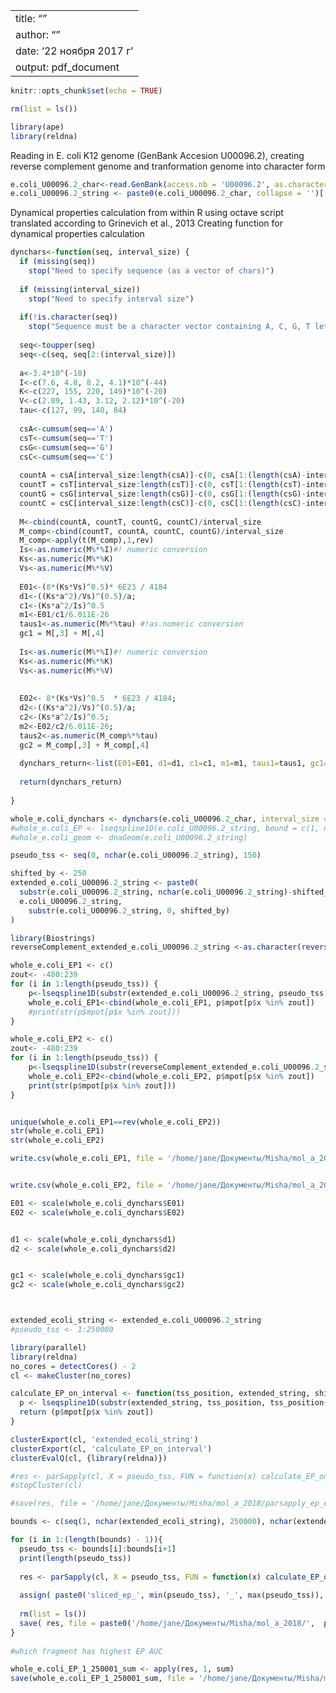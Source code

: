 
---
title: ""
author: ""
date: '22 ноября 2017 г '
output: pdf_document
---

```r
knitr::opts_chunk$set(echo = TRUE)
```


```r
rm(list = ls())

library(ape)
library(reldna)
```


Reading in E. coli K12 genome (GenBank Accesion U00096.2), creating reverse complement genome and tranformation genome into character form 
```r
e.coli_U00096.2_char<-read.GenBank(access.nb = 'U00096.2', as.character = T)$U00096.2
e.coli_U00096.2_string <- paste0(e.coli_U00096.2_char, collapse = '')[[1]]

```
Dynamical properties calculation from within R using octave script translated according to Grinevich et al., 2013
Creating function for dynamical properties calculation

```r



dynchars<-function(seq, interval_size) {
  if (missing(seq))
    stop("Need to specify sequence (as a vector of chars)")
  
  if (missing(interval_size))
    stop("Need to specify interval size")
  
  if(!is.character(seq))
    stop("Sequence must be a character vector containing A, C, G, T letters only")
  
  seq<-toupper(seq)
  seq<-c(seq, seq[2:(interval_size)])
  
  a<-3.4*10^(-10)
  I<-c(7.6, 4.8, 8.2, 4.1)*10^(-44)
  K<-c(227, 155, 220, 149)*10^(-20)
  V<-c(2.09, 1.43, 3.12, 2.12)*10^(-20)
  tau<-c(127, 99, 140, 84)
  
  csA<-cumsum(seq=='A') 
  csT<-cumsum(seq=='T')
  csG<-cumsum(seq=='G')
  csC<-cumsum(seq=='C')
  
  countA = csA[interval_size:length(csA)]-c(0, csA[1:(length(csA)-interval_size)])
  countT = csT[interval_size:length(csT)]-c(0, csT[1:(length(csT)-interval_size)])
  countG = csG[interval_size:length(csG)]-c(0, csG[1:(length(csG)-interval_size)])
  countC = csC[interval_size:length(csC)]-c(0, csC[1:(length(csC)-interval_size)])
  
  M<-cbind(countA, countT, countG, countC)/interval_size
  M_comp<-cbind(countT, countA, countC, countG)/interval_size
  M_comp<-apply(t(M_comp),1,rev) 
  Is<-as.numeric(M%*%I)#! numeric conversion
  Ks<-as.numeric(M%*%K)
  Vs<-as.numeric(M%*%V)
  
  E01<-(8*(Ks*Vs)^0.5)* 6E23 / 4184
  d1<-((Ks*a^2)/Vs)^(0.5)/a;
  c1<-(Ks*a^2/Is)^0.5
  m1<-E01/c1/6.011E-26
  taus1<-as.numeric(M%*%tau) #!as.numeric conversion
  gc1 = M[,3] + M[,4]
  
  Is<-as.numeric(M%*%I)#! numeric conversion
  Ks<-as.numeric(M%*%K)
  Vs<-as.numeric(M%*%V)
  
  
  E02<- 8*(Ks*Vs)^0.5  * 6E23 / 4184;
  d2<-((Ks*a^2)/Vs)^(0.5)/a;
  c2<-(Ks*a^2/Is)^0.5;
  m2<-E02/c2/6.011E-26;
  taus2<-as.numeric(M_comp%*%tau)
  gc2 = M_comp[,3] + M_comp[,4]
  
  dynchars_return<-list(E01=E01, d1=d1, c1=c1, m1=m1, taus1=taus1, gc1=gc1, E02=E02, d2=d2, c2=c2, m2=m2, taus2=taus2, gc2=gc2)
  
  return(dynchars_return)
  
}
```

```r
whole_e.coli_dynchars <- dynchars(e.coli_U00096.2_char, interval_size = 200)
#whole_e.coli_EP <- lseqspline1D(e.coli_U00096.2_string, bound = c(1, nchar(e.coli_U00096.2_string)), width = 1, ref =  1)
#whole_e.coli_geom <- dnaGeom(e.coli_U00096.2_string)

```


```r
pseudo_tss <- seq(0, nchar(e.coli_U00096.2_string), 150)

shifted_by <- 250
extended_e.coli_U00096.2_string <- paste0(
  substr(e.coli_U00096.2_string, nchar(e.coli_U00096.2_string)-shifted_by, nchar(e.coli_U00096.2_string)),
  e.coli_U00096.2_string,
    substr(e.coli_U00096.2_string, 0, shifted_by)
)

library(Biostrings)
reverseComplement_extended_e.coli_U00096.2_string <-as.character(reverseComplement(DNAString(extended_e.coli_U00096.2_string)))

whole_e.coli_EP1 <- c()
zout<- -480:239
for (i in 1:length(pseudo_tss)) {
    p<-lseqspline1D(substr(extended_e.coli_U00096.2_string, pseudo_tss[i]+shifted_by-250, pseudo_tss[i]+shifted_by+150), bound=c(50, 350), ref=251 )
    whole_e.coli_EP1<-cbind(whole_e.coli_EP1, p$mpot[p$x %in% zout])
    #print(str(p$mpot[p$x %in% zout]))
}

whole_e.coli_EP2 <- c()
zout<- -480:239
for (i in 1:length(pseudo_tss)) {
    p<-lseqspline1D(substr(reverseComplement_extended_e.coli_U00096.2_string, pseudo_tss[i]+shifted_by-250, pseudo_tss[i]+shifted_by+150), bound=c(50, 350), ref=251 )
    whole_e.coli_EP2<-cbind(whole_e.coli_EP2, p$mpot[p$x %in% zout])
    print(str(p$mpot[p$x %in% zout]))
}


unique(whole_e.coli_EP1==rev(whole_e.coli_EP2))
str(whole_e.coli_EP1)
str(whole_e.coli_EP2)

write.csv(whole_e.coli_EP1, file = '/home/jane/Документы/Misha/mol_a_2018/different_bacteria_physics_an_text/whole_e.coli_EP_1strand.csv')


write.csv(whole_e.coli_EP2, file = '/home/jane/Документы/Misha/mol_a_2018/different_bacteria_physics_an_text/whole_e.coli_EP_2strand.csv')
```

```r
E01 <- scale(whole_e.coli_dynchars$E01)
E02 <- scale(whole_e.coli_dynchars$E02)


d1 <- scale(whole_e.coli_dynchars$d1)
d2 <- scale(whole_e.coli_dynchars$d2)


gc1 <- scale(whole_e.coli_dynchars$gc1)
gc2 <- scale(whole_e.coli_dynchars$gc2)




```

```r
extended_ecoli_string <- extended_e.coli_U00096.2_string
#pseudo_tss <- 1:250000

library(parallel)
library(reldna)
no_cores = detectCores() - 2
cl <- makeCluster(no_cores)

calculate_EP_on_interval <- function(tss_position, extended_string, shifted_by, zout) {
  p <- lseqspline1D(substr(extended_string, tss_position, tss_position+shifted_by+150), bound=c(50, 350), ref=251 )
  return (p$mpot[p$x %in% zout])
}

clusterExport(cl, 'extended_ecoli_string')
clusterExport(cl, 'calculate_EP_on_interval')
clusterEvalQ(cl, {library(reldna)})

#res <- parSapply(cl, X = pseudo_tss, FUN = function(x) calculate_EP_on_interval(x, extended_ecoli_string, 250, -480:239))
#stopCluster(cl)

#save(res, file = '/home/jane/Документы/Misha/mol_a_2018/parsapply_ep_ecoli1strand_1_.rda')
```


```r
bounds <- c(seq(1, nchar(extended_ecoli_string), 250000), nchar(extended_ecoli_string))

for (i in 1:(length(bounds) - 1)){
  pseudo_tss <- bounds[i]:bounds[i+1]
  print(length(pseudo_tss))
  
  res <- parSapply(cl, X = pseudo_tss, FUN = function(x) calculate_EP_on_interval(x, extended_ecoli_string, 250, -480:239))
  
  assign( paste0('sliced_ep_', min(pseudo_tss), '_', max(pseudo_tss)), res)
  
  rm(list = ls())
  save( res, file = paste0('/home/jane/Документы/Misha/mol_a_2018/',  paste0('sliced_ep_', min(pseudo_tss), '_', max(pseudo_tss)), '.rda'))
}
  
#which fragment has highest EP AUC

whole_e.coli_EP_1_250001_sum <- apply(res, 1, sum)
save(whole_e.coli_EP_1_250001_sum, file = '/home/jane/Документы/Misha/mol_a_2018/whole_e.coli_EP_1_250001_sum.rda')
```


